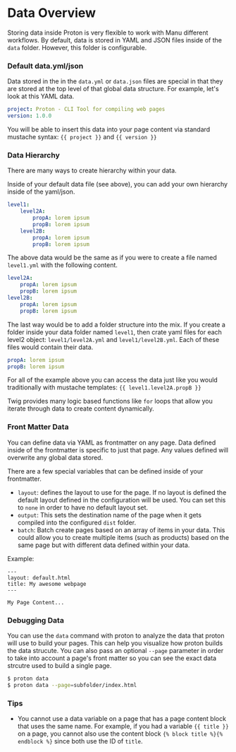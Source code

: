 # Data Overview

Storing data inside Proton is very flexible to work with Manu different workflows. By default, data is stored in YAML and JSON files inside of the `data` folder. However, this folder is configurable.

### Default data.yml/json

Data stored in the in the `data.yml` or `data.json` files are special in that they are stored at the top level of that global data structure. For example, let's look at this YAML data.

```yaml
project: Proton - CLI Tool for compiling web pages
version: 1.0.0
```

You will be able to insert this data into your page content via standard mustache syntax: `{{ project }}` and `{{ version }}`

### Data Hierarchy

There are many ways to create hierarchy within your data.

Inside of your default data file (see above), you can add your own hierarchy inside of the yaml/json.

```yaml
level1:
	level2A:
		propA: lorem ipsum
		propB: lorem ipsum
	level2B:
		propA: lorem ipsum
		propB: lorem ipsum
```

The above data would be the same as if you were to create a file named `level1.yml` with the following content.

```yaml
level2A:
	propA: lorem ipsum
	propB: lorem ipsum
level2B:
	propA: lorem ipsum
	propB: lorem ipsum
```

The last way would be to add a folder structure into the mix. If you create a folder inside your data folder named `level1`, then crate yaml files for each level2 object: `level1/level2A.yml` and `level1/level2B.yml`. Each of these files would contain their data.

```yaml
propA: lorem ipsum
propB: lorem ipsum
```

For all of the example above you can access the data just like you would traditionally with mustache templates: `{{ level1.level2A.propB }}`

Twig provides many logic based functions like `for` loops that allow you iterate through data to create content dynamically.

### Front Matter Data

You can define data via YAML as frontmatter on any page. Data defined inside of the frontmatter is specific to just that page. Any values defined will overwrite any global data stored.

There are a few special variables that can be defined inside of your frontmatter.

* `layout`: defines the layout to use for the page. If no layout is defined the default layout defined in the configuration will be used. You can set this to `none` in order to have no default layout set.
* `output`: This sets the destination name of the page when it gets compiled into the configured `dist` folder.
* `batch`: Batch create pages based on an array of items in your data. This could allow you to create multiple items (such as products) based on the same page but with different data defined within your data.

Example:

```
---
layout: default.html
title: My awesome webpage
---

My Page Content...
```

### Debugging Data

You can use the `data` command with proton to analyze the data that proton will use to build your pages. This can help you visualize how proton builds the data strucute. You can also pass an optional `--page` parameter in order to take into account a page's front matter so you can see the exact data strcutre used to build a single page.

```sh
$ proton data
$ proton data --page=subfolder/index.html
```

### Tips

* You cannot use a data variable on a page that has a page content block that uses the same name. For example, if you had a variable `{{ title }}` on a page, you cannot also use the content block `{% block title %}{% endblock %}` since both use the ID of `title`.
